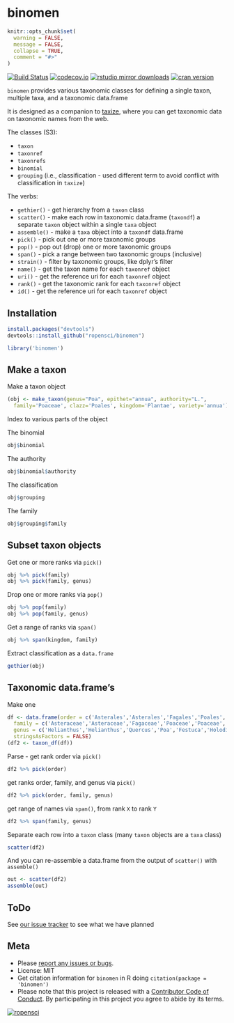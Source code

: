 binomen
=======

```r
knitr::opts_chunk$set(
  warning = FALSE,
  message = FALSE,
  collapse = TRUE,
  comment = "#>"
)
```

[![Build Status](https://api.travis-ci.org/ropensci/binomen.png)](https://travis-ci.org/ropensci/binomen)
[![codecov.io](http://codecov.io/github/ropensci/binomen/coverage.svg?branch=master)](http://codecov.io/github/ropensci/binomen?branch=master)
[![rstudio mirror downloads](http://cranlogs.r-pkg.org/badges/binomen?color=E664A4)](https://github.com/metacran/cranlogs.app)
[![cran version](http://www.r-pkg.org/badges/version/binomen)](http://cran.rstudio.com/web/packages/binomen)

`binomen` provides various taxonomic classes for defining a single taxon, multiple taxa, and a taxonomic data.frame

It is designed as a companion to [taxize](https://github.com/ropensci/taxize), where you can get taxonomic data on taxonomic names from the web.

The classes (S3):

* `taxon`
* `taxonref`
* `taxonrefs`
* `binomial`
* `grouping` (i.e., classification - used different term to avoid conflict with classification in `taxize`)

The verbs:

* `gethier()` - get hierarchy from a `taxon` class
* `scatter()` - make each row in taxonomic data.frame (`taxondf`) a separate `taxon` object within a single `taxa` object
* `assemble()` - make a `taxa` object into a `taxondf` data.frame
* `pick()` - pick out one or more taxonomic groups
* `pop()` - pop out (drop) one or more taxonomic groups
* `span()` - pick a range between two taxonomic groups (inclusive)
* `strain()` - filter by taxonomic groups, like dplyr's filter
* `name()` - get the taxon name for each `taxonref` object
* `uri()` - get the reference uri for each `taxonref` object
* `rank()` - get the taxonomic rank for each `taxonref` object
* `id()` - get the reference uri for each `taxonref` object

## Installation

```r
install.packages("devtools")
devtools::install_github("ropensci/binomen")
```

```r
library('binomen')
```

## Make a taxon

Make a taxon object

```r
(obj <- make_taxon(genus="Poa", epithet="annua", authority="L.",
  family='Poaceae', clazz='Poales', kingdom='Plantae', variety='annua'))
```

Index to various parts of the object

The binomial

```r
obj$binomial
```

The authority

```r
obj$binomial$authority
```

The classification

```r
obj$grouping
```

The family

```r
obj$grouping$family
```

## Subset taxon objects

Get one or more ranks via `pick()`

```r
obj %>% pick(family)
obj %>% pick(family, genus)
```

Drop one or more ranks via `pop()`

```r
obj %>% pop(family)
obj %>% pop(family, genus)
```

Get a range of ranks via `span()`

```r
obj %>% span(kingdom, family)
```

Extract classification as a `data.frame`

```r
gethier(obj)
```

## Taxonomic data.frame's

Make one

```r
df <- data.frame(order = c('Asterales','Asterales','Fagales','Poales','Poales','Poales'),
  family = c('Asteraceae','Asteraceae','Fagaceae','Poaceae','Poaceae','Poaceae'),
  genus = c('Helianthus','Helianthus','Quercus','Poa','Festuca','Holodiscus'),
  stringsAsFactors = FALSE)
(df2 <- taxon_df(df))
```

Parse - get rank order via `pick()`

```r
df2 %>% pick(order)
```

get ranks order, family, and genus via `pick()`

```r
df2 %>% pick(order, family, genus)
```

get range of names via `span()`, from rank `X` to rank `Y`

```r
df2 %>% span(family, genus)
```

Separate each row into a `taxon` class (many `taxon` objects are a `taxa` class)

```r
scatter(df2)
```

And you can re-assemble a data.frame from the output of `scatter()` with `assemble()`

```r
out <- scatter(df2)
assemble(out)
```

## ToDo

See [our issue tracker](https://github.com/ropensci/binomen/issues) to see what we have planned

## Meta

* Please [report any issues or bugs](https://github.com/ropensci/binomen/issues).
* License: MIT
* Get citation information for `binomen` in R doing `citation(package = 'binomen')`
* Please note that this project is released with a [Contributor Code of Conduct](CONDUCT.md). By participating in this project you agree to abide by its terms.

[![ropensci](http://ropensci.org/public_images/github_footer.png)](http://ropensci.org)
